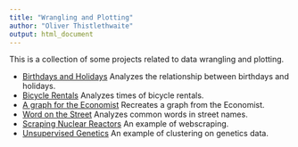 ```yaml
---
title: "Wrangling and Plotting"
author: "Oliver Thistlethwaite"
output: html_document
---
```


This is a collection of some projects related to data wrangling and plotting.

* [Birthdays and Holidays](birthdays.html) Analyzes the relationship between birthdays and holidays.
* [Bicycle Rentals](bicycle.html) Analyzes times of bicycle rentals.
* [A graph for the Economist](economist.html) Recreates a graph from the Economist.
* [Word on the Street](street.html) Analyzes common words in street names.
* [Scraping Nuclear Reactors](nuclear.html) An example of webscraping.
* [Unsupervised Genetics](genetics.html) An example of clustering on genetics data.
 
